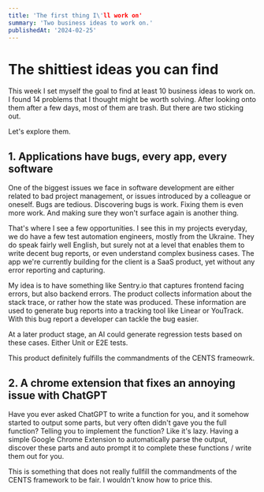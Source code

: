 ```yaml
---
title: 'The first thing I\'ll work on'
summary: 'Two business ideas to work on.'
publishedAt: '2024-02-25'
---
```


# The shittiest ideas you can find

This week I set myself the goal to find at least 10 business ideas to work on.
I found 14 problems that I thought might be worth solving. After looking onto them
after a few days, most of them are trash. But there are two sticking out.

Let's explore them.

## 1. Applications have bugs, every app, every software 

One of the biggest issues we face in software development are either related to bad
project management, or issues introduced by a colleague or oneself. Bugs are tedious. 
Discovering bugs is work. Fixing them is even more work. And making sure they won't surface 
again is another thing.

That's where I see a few opportunities. I see this in my projects everyday, we do have a few
test automation engineers, mostly from the Ukraine. They do speak fairly well English, 
but surely not at a level that enables them to write decent bug reports, or even understand
complex business cases. The app we're currently building for the client is a SaaS product,
yet without any error reporting and capturing.

My idea is to have something like Sentry.io that captures frontend facing errors, but also backend 
errors. The product collects information about the stack trace, or rather how the state was produced.
These information are used to generate bug reports into a tracking tool like Linear or YouTrack.
With this bug report a developer can tackle the bug easier.

At a later product stage, an AI could generate regression tests based on these cases. Either Unit or E2E tests.

This product definitely fulfills the commandments of the CENTS frameowrk.

## 2. A chrome extension that fixes an annoying issue with ChatGPT

Have you ever asked ChatGPT to write a function for you, and it somehow started to output some parts, but
very often didn't gave you the full function? Telling you to implement the function? Like it's lazy.
Having a simple Google Chrome Extension to automatically parse the output, discover these parts and auto prompt
it to complete these functions / write them out for you.

This is something that does not really fullfill the commandments of the CENTS framework to be fair. 
I wouldn't know how to price this.
